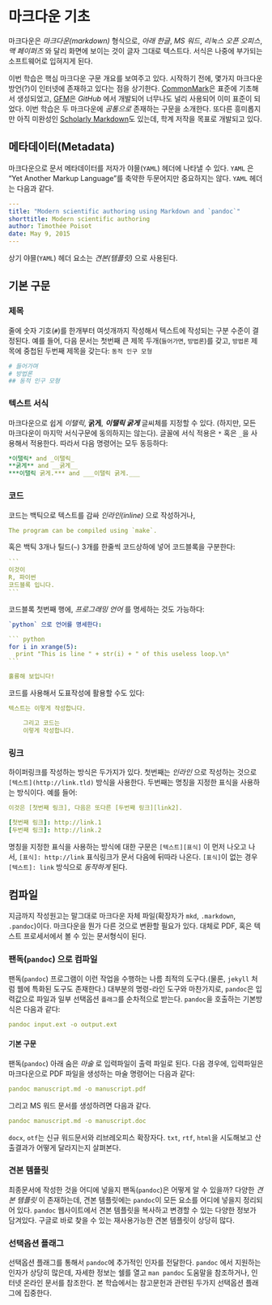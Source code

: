 # 마크다운 기초


마크다운은 *마크다운(markdown)* 형식으로, *아래 한글*, *MS 워드*, *리눅스 오픈 오피스*, *맥 페이퍼즈* 와
달리 화면에 보이는 것이 글자 그대로 텍스트다.
서식은 나중에 부가되는 소프트웨어로 입혀지게 된다.


이번 학습은 핵심 마크다운 구문 개요를 보여주고 있다.
시작하기 전에, 몇가지 마크다운 방언(?)이 인터넷에 존재하고 있다는 점을 상기한다.
[CommonMark][cm]은 표준에 기초해서 생성되었고, [GFM][gfm]은 *GitHub* 에서 개발되어 
너무나도 널리 사용되어 이미 표준이 되었다.
이번 학습은 두 마크다운에 *공통으로* 존재하는 구문을 소개한다.
또다른 흥미롭지만 아직 미완성인 [Scholarly Markdown][scm]도 있는데, 
학계 저작을 목표로 개발되고 있다.

[cm]: http://commonmark.org/
[gfm]: https://help.github.com/articles/github-flavored-markdown/
[scm]: http://scholarlymarkdown.com/

## 메타데이터(Metadata)

마크다운으로 문서 메타데이터를 저자가 야믈(`YAML`) 헤더에 나타낼 수 있다.
`YAML` 은 "Yet Another Markup Language"를 축약한 두문어지만 중요하지는 않다.
`YAML` 헤더는 다음과 같다.

````yaml
---
title: "Modern scientific authoring using Markdown and `pandoc`"
shorttitle: Modern scientific authoring
author: Timothée Poisot
date: May 9, 2015
---
````

상기 야믈(`YAML`) 헤더 요소는 *견본(템플릿)* 으로 사용된다.


## 기본 구문

### 제목

줄에 숫자 기호(`#`)를 한개부터 여섯개까지 작성해서 텍스트에 작성되는 구분 수준이 결정된다.
예를 들어, 다음 문서는 첫번째 큰 제목 두개(`들어가면`, `방법론`)를 갖고, `방법론` 제목에
중첩된 두번째 제목을 갖는다: `동적 인구 모형`

````yaml
# 들어가며
# 방법론
## 동적 인구 모형
````

### 텍스트 서식

마크다운으로 쉽게 *이탤릭*, **굵게**, ***이탤릭 굵게*** 글씨체를 지정할 수 있다.
(하지만, 모든 마크다운이 마지막 서식구문에 동의하지는 않는다).
글꼴에 서식 적용은 `*` 혹은 `_`을 사용해서 적용한다. 따라서 다음 명령어는 모두 동등하다:

````yaml
*이탤릭* and _이탤릭_
**굵게** and __굵게__
***이탤릭 굵게.*** and ___이탤릭 굵게.___
````


### 코드

코드는 백틱으로 텍스트를 감싸 *인라인(inline)* 으로 작성하거나,

````yaml
The program can be compiled using `make`.
````

혹은 백틱 3개나 틸드(`~`) 3개를 한줄씩 코드상하에 넣어 코드블록을 구분한다:

````yaml
```
이것이
R, 파이썬
코드블록 입니다.
```
````

코드블록 첫번째 행에, *프로그래밍 언어* 를 명세하는 것도 가능하다:

````yaml
`python` 으로 언어를 명세한다:

``` python
for i in xrange(5):
  print "This is line " + str(i) + " of this useless loop.\n"
```

훌륭해 보입니다!
````

코드를 사용해서 도표작성에 활용할 수도 있다:

````yaml
텍스트는 이렇게 작성합니다.

    그리고 코드는
    이렇게 작성합니다.
````


### 링크

하이퍼링크를 작성하는 방식은 두가지가 있다.
첫번째는 *인라인* 으로 작성하는 것으로 `[텍스트](http://link.tld)` 방식을 사용한다.
두번째는 명칭을 지정한 표식을 사용하는 방식이다. 예를 들어:

````yaml
이것은 [첫번째 링크], 다음은 또다른 [두번째 링크][link2].

[첫번째 링크]: http://link.1
[두번째 링크]: http://link.2
````

명칭을 지정한 표식을 사용하는 방식에 대한 구문은 `[텍스트][표식]` 이 먼저 나오고 나서,
`[표식]: http://link` 표식링크가 문서 다음에 뒤따라 나온다.
`[표식]`이 없는 경우 `[텍스트]: link` 방식으로 *동작하게* 된다.

## 컴파일

지금까지 작성원고는 말그대로 마크다운 자체 파일(확장자가 `mkd`, `.markdown`, `.pandoc`)이다. 
마크다운을 뭔가 다른 것으로 변환할 필요가 있다. 대체로 PDF, 혹은 텍스트 프로세서에서 볼 수 있는 문서형식이 된다.

### 팬독(`pandoc`) 으로 컴파일

팬독(`pandoc`) 프로그램이 이런 작업을 수행하는 나름 최적의 도구다.(물론, `jekyll` 처럼 웹에 특화된 도구도 존재한다.)
대부분의 명령-라인 도구와 마찬가지로, `pandoc`은 입력값으로 파일과 일부 선택옵션 `플래그`를 순차적으로 받는다.
`pandoc`을 호출하는 기본방식은 다음과 같다:

````yaml
pandoc input.ext -o output.ext
````


#### 기본 구문

팬독(`pandoc`) 아래 숨은 *마술* 로 입력파일이 출력 파일로 된다.
다음 경우에, 입력파일은 마크다운으로 PDF 파일을 생성하는 마술 명령어는 다음과 같다:

````yaml
pandoc manuscript.md -o manuscript.pdf
````

그리고 MS 워드 문서를 생성하려면 다음과 같다.

````yaml
pandoc manuscript.md -o manuscript.doc
````

`docx`, `otf`는 신규 워드문서와 리브레오피스 확장자다.
`txt`, `rtf`, `html`을 시도해보고 산출결과가 어떻게 달라지는지 살펴본다.

### 견본 템플릿

최종문서에 작성한 것을 어디에 넣을지 팬독(`pandoc`)은 어떻게 알 수 있을까?
다양한 *견본 템플릿* 이 존재하는데, 견본 템플릿에는 `pandoc`이 모든 요소를 어디에 넣을지 정리되어 있다.
`pandoc` 웹사이트에서 견본 템플릿을 복사하고 변경할 수 있는 다양한 정보가 담겨있다.
구글로 바로 찾을 수 있는 재사용가능한 견본 템플릿이 상당히 많다.

### 선택옵션 플래그

선택옵션 플래그를 통해서 `pandoc`에 추가적인 인자를 전달한다.
`pandoc` 에서 지원하는 인자가 상당히 많은데, 자세한 정보는 쉘를 열고 `man pandoc` 도움말을 참조하거나,
인터넷 온라인 문서를 참조한다.
본 학습에서는 참고문헌과 관련된 두가지 선택옵션 플래그에 집중한다.